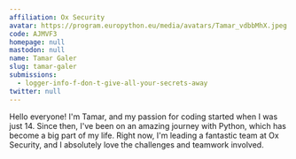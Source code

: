 ```yaml
---
affiliation: Ox Security
avatar: https://program.europython.eu/media/avatars/Tamar_vdbbMhX.jpeg
code: AJMVF3
homepage: null
mastodon: null
name: Tamar Galer
slug: tamar-galer
submissions:
  - logger-info-f-don-t-give-all-your-secrets-away
twitter: null
---
```


Hello everyone! I'm Tamar, and my passion for coding started when I was just 14.
Since then, I've been on an amazing journey with Python, which has become a big
part of my life. Right now, I'm leading a fantastic team at Ox Security, and I
absolutely love the challenges and teamwork involved.
